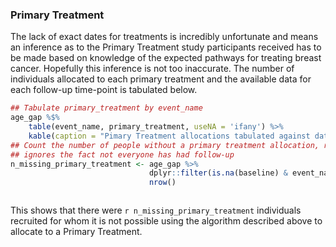 ### Primary Treatment

The lack of exact dates for treatments is incredibly unfortunate and means an inference as to the Primary Treatment study participants received has to be made based on knowledge of the expected pathways for treating breast cancer.  Hopefully this inference is not too inaccurate.  The number of individuals allocated to each primary treatment and the available data for each follow-up time-point is tabulated below.

```r
## Tabulate primary_treatment by event_name
age_gap %$%
    table(event_name, primary_treatment, useNA = 'ifany') %>%
    kable(caption = "Pimary Treatment allocations tabulated against data available data for each time point.")
## Count the number of people without a primary treatment allocation, restrcited to baseline which
## ignores the fact not everyone has had follow-up
n_missing_primary_treatment <- age_gap %>%
                               dplyr::filter(is.na(baseline) & event_name == "Baseline") %>%
                               nrow()



```


This shows that there were `r n_missing_primary_treatment` individuals recruited for whom it is not possible using the algorithm described above to allocate to a Primary Treatment.
